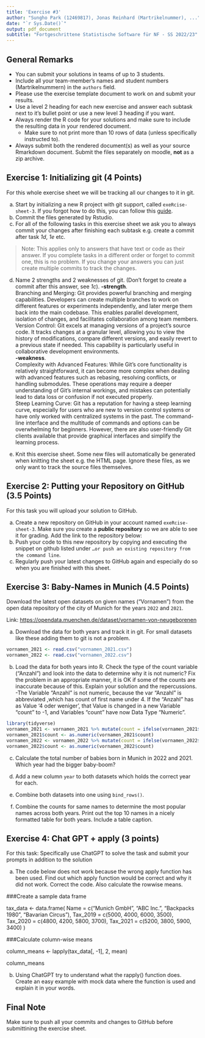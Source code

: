 ```yaml
---
title: 'Exercise #3'
author: "Sungho Park (12469817), Jonas Reinhard (Martrikelnummer), ..."
date: "`r Sys.Date()`"
output: pdf_document
subtitle: "Fortgeschrittene Statistische Software für NF - SS 2022/23"
---
```


## General Remarks

-   You can submit your solutions in teams of up to 3 students.
-   Include all your team-member's names and student numbers
    (Martrikelnummern) in the `authors` field.
-   Please use the exercise template document to work on and submit your
    results.
-   Use a level 2 heading for each new exercise and answer each subtask
    next to it's bullet point or use a new level 3 heading if you want.
-   Always render the R code for your solutions and make sure to include
    the resulting data in your rendered document.
    -   Make sure to not print more than 10 rows of data (unless
        specifically instructed to).
-   Always submit both the rendered document(s) as well as your source
    Rmarkdown document. Submit the files separately on moodle, **not**
    as a zip archive.

## Exercise 1: Initializing git (4 Points)

For this whole exercise sheet we will be tracking all our changes to it
in git.

a)  Start by initializing a new R project with git support, called
    `exeRcise-sheet-3`. If you forgot how to do this, you can follow
    this
    [guide](https://malikaihle.github.io/Introduction-RStudio-Git-GitHub/rstudio_project.html).
b)  Commit the files generated by Rstudio.
c)  For all of the following tasks in this exercise sheet we ask you to
    always commit your changes after finishing each subtask e.g. create
    a commit after task *1d*, *1e* etc.

> Note: This applies only to answers that have text or code as their
> answer. If you complete tasks in a different order or forget to commit
> one, this is no problem. If you change your answers you can just
> create multiple commits to track the changes.

d)  Name 2 strengths and 2 weaknesses of git. (Don't forget to create a
    commit after this answer, see *1c*). 
  **-strength**.  
      Branching and Merging: Git provides powerful branching and merging capabilities. Developers can            create multiple branches to work on different features or experiments independently, and later merge       them back into the main codebase. This enables parallel development, isolation of changes, and             facilitates collaboration among team members.    
      Version Control: Git excels at managing versions of a project's source code. It tracks changes at a        granular level, allowing you to view the history of modifications, compare different versions, and         easily revert to a previous state if needed. This capability is particularly useful in collaborative       development environments.  
  **-weakness**.  
  Complexity with Advanced Features: While Git's core functionality is relatively straightforward, it        can become more complex when dealing with advanced features such as rebasing, resolving conflicts,         or handling submodules. These operations may require a deeper understanding of Git's internal              workings, and mistakes can potentially lead to data loss or confusion if not executed properly.  
  Steep Learning Curve: Git has a reputation for having a steep learning curve, especially for users         who are new to version control systems or have only worked with centralized systems in the past. The       command-line interface and the multitude of commands and options can be overwhelming for beginners.        However, there are also user-friendly Git clients available that provide graphical interfaces and          simplify the learning process. 

e)  Knit this exercise sheet. Some new files will automatically be
    generated when knitting the sheet e.g. the HTML page. Ignore these
    files, as we only want to track the source files themselves.

## Exercise 2: Putting your Repository on GitHub (3.5 Points)

For this task you will upload your solution to GitHub.

a)  Create a new repository on GitHub in your account named
    `exeRcise-sheet-3`. Make sure you create a **public repository** so
    we are able to see it for grading. Add the link to the repository
    below:
b)  Push your code to this new repository by copying and executing the
    snippet on github listed under
    `…or push an existing repository from the command line`.
c)  Regularly push your latest changes to GitHub again and especially do
    so when you are finished with this sheet.

## Exercise 3: Baby-Names in Munich (4.5 Points)

Download the latest open datasets on given names ("Vornamen") from the
open data repository of the city of Munich for the years `2022` and
`2021`.

Link: <https://opendata.muenchen.de/dataset/vornamen-von-neugeborenen>

a)  Download the data for both years and track it in git. For small
    datasets like these adding them to git is not a problem.
```r
vornamen_2021 <- read.csv("vornamen_2021.csv")
vornamen_2022 <- read.csv("vornamen_2022.csv")

```

b)  Load the data for both years into R. Check the type of the count
    variable ("Anzahl") and look into the data to determine why it is
    not numeric? Fix the problem in an appropriate manner, it is OK if
    some of the counts are inaccurate because of this. Explain your
    solution and the repercussions.  
-The Variable "Anzahl" is not  numeric, because the var "Anzahl" is abbreviated ,which has count of first name under 4. If the "Anzahl" has as Value '4 oder weniger', that Value is changed in a new  Variable "count" to -1, and  Variables "count" have now Data Type "Numeric".  
```r
library(tidyverse)
vornamen_2021 <- vornamen_2021 %>% mutate(count = ifelse(vornamen_2021$Anzahl=='4 oder weniger',-1,vornamen_2021$Anzahl))
vornamen_2021$count <- as.numeric(vornamen_2021$count)
vornamen_2022 <- vornamen_2022 %>% mutate(count = ifelse(vornamen_2022$Anzahl=='4 oder weniger',-1,vornamen_2022$Anzahl))
vornamen_2022$count <- as.numeric(vornamen_2022$count)
```

c)  Calculate the total number of babies born in Munich in 2022
    and 2021. Which year had the bigger baby-boom?

d)  Add a new column `year` to both datasets which holds the correct
    year for each.

e)  Combine both datasets into one using `bind_rows()`.

f)  Combine the counts for same names to determine the most popular
    names across both years. Print out the top 10 names in a nicely
    formatted table for both years. Include a table caption.

## Exercise 4: Chat GPT + apply (3 points)

For this task: Specifically use ChatGPT to solve the task and submit
your prompts in addition to the solution

a)  The code below does not work because the wrong apply function has
    been used. Find out which apply function would be correct and why it
    did not work. Correct the code. Also calculate the rowwise means.

###Create a sample data frame

tax_data \<- data.frame( Name = c("Munich GmbH", "ABC Inc.", "Backpacks
1980", "Bavarian Circus"), Tax_2019 = c(5000, 4000, 6000, 3500),
Tax_2020 = c(4800, 4200, 5800, 3700), Tax_2021 = c(5200, 3800, 5900,
3400) )

###Calculate column-wise means

column_means \<- lapply(tax_data\[, -1\], 2, mean)

column_means

b)  Using ChatGPT try to understand what the rapply() function does.
    Create an easy example with mock data where the function is used and
    explain it in your words.

## Final Note

Make sure to push all your commits and changes to GitHub before
submittining the exercise sheet.
